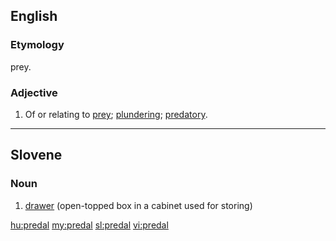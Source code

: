 ==English==

===Etymology===
{{etyl|la}} {{lena}} {{term|praeda}} prey.

===Adjective===
{{en-adj}}

# Of or relating to [[prey]]; [[plunder]]ing; [[predatory]].
#: {{rfquotek|Boyse}}

{{Webster 1913}}

----

==Slovene==

===Noun===
{{head|sl|noun|g=m}}

# [[drawer]] (open-topped box in a cabinet used for storing)

{{tbot entry|Slovene|drawer|2008|January|sl}}

[[hu:predal]]
[[my:predal]]
[[sl:predal]]
[[vi:predal]]